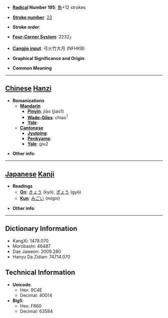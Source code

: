 * '''[[Wiktionary:Chinese radical index| Radical]] Number 195''': [[Wiktionary:Chinese radical index 魚|魚]]+12 strokes

* '''[[Wiktionary:Chinese total strokes index|Stroke number]]''': [[Wiktionary:Chinese total strokes index 23|23]]

* '''Stroke order''': 

* '''[[Wiktionary:Chinese four corner index|Four-Corner System]]''': 2232<sub>7</sub>

* '''[[Wiktionary:Chinese Cangjie index|Cangjie input]]''': 弓火竹大月 (NFHKB)

* '''Graphical Significance and Origin''': 

* '''Common Meaning'''

----

== [[Chinese]] [[Hanzi]] ==

* '''Romanizations'''
** '''[[Mandarin]]'''
*** '''[[Pinyin]]''': jiāo (jiao1)
*** '''[[Wade-Giles]]''': chiao<sup>1</sup>
*** '''[[Yale]]''': 
** '''[[Cantonese]]'''
*** '''[[Jyutping]]''':
*** '''[[Penkyamp]]''': 
*** '''[[Yale]]''': giu2

* '''Other info''': 

----

== [[Japanese]] [[Kanji]] ==

* '''Readings'''
** '''[[On]]''': [[きょう]] (kyō), [[ぎょう]] (gyō)
** '''[[Kun]]''': [[みごい]] (migoi)

* '''Other info''':  

----

== Dictionary Information ==

* KangXi: 1478.070
* Morobashi: 46487
* Dae Jaweon: 2009.280
* Hanyu Da Zidian: 74714.070

== Technical Information ==

* '''Unicode''':
** Hex: 9C4E
** Decimal: 40014
* '''Big5''':
** Hex: F860
** Decimal: 63584